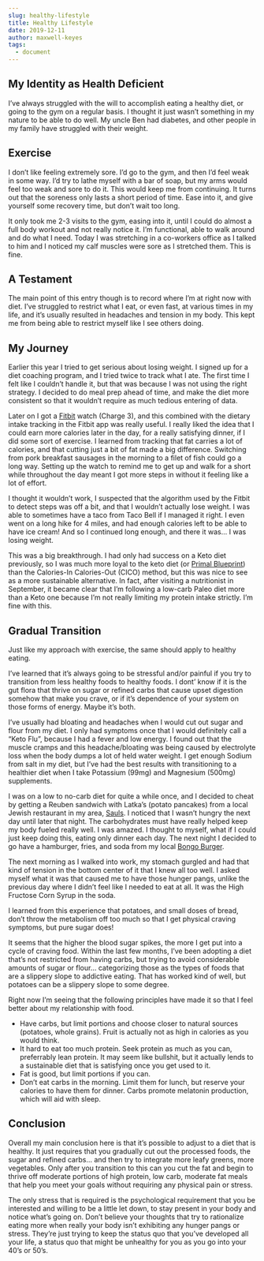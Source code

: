 ```yaml
---
slug: healthy-lifestyle
title: Healthy Lifestyle
date: 2019-12-11
author: maxwell-keyes
tags:
  - document
---
```

## My Identity as Health Deficient

I’ve always struggled with the will to accomplish eating a healthy diet, or going to the gym on a regular basis. I thought it just wasn’t something in my nature to be able to do well. My uncle Ben had diabetes, and other people in my family have struggled with their weight.

## Exercise

I don’t like feeling extremely sore. I’d go to the gym, and then I’d feel weak in some way. I’d try to lathe myself with a bar of soap, but my arms would feel too weak and sore to do it. This would keep me from continuing. It turns out that the soreness only lasts a short period of time. Ease into it, and give yourself some recovery time, but don’t wait too long.

It only took me 2-3 visits to the gym, easing into it, until I could do almost a full body workout and not really notice it. I’m functional, able to walk around and do what I need. Today I was stretching in a co-workers office as I talked to him and I noticed my calf muscles were sore as I stretched them. This is fine.

## A Testament

The main point of this entry though is to record where I’m at right now with diet. I’ve struggled to restrict what I eat, or even fast, at various times in my life, and it’s usually resulted in headaches and tension in my body. This kept me from being able to restrict myself like I see others doing.

## My Journey

Earlier this year I tried to get serious about losing weight. I signed up for a diet coaching program, and I tried twice to track what I ate. The first time I felt like I couldn’t handle it, but that was because I was not using the right strategy. I decided to do meal prep ahead of time, and make the diet more consistent so that it wouldn’t require as much tedious entering of data.

Later on I got a [Fitbit](https://www.fitbit.com/) watch (Charge 3), and this combined with the dietary intake tracking in the Fitbit app was really useful. I really liked the idea that I could earn more calories later in the day, for a really satisfying dinner, if I did some sort of exercise. I learned from tracking that fat carries a lot of calories, and that cutting just a bit of fat made a big difference. Switching from pork breakfast sausages in the morning to a filet of fish could go a long way. Setting up the watch to remind me to get up and walk for a short while throughout the day meant I got more steps in without it feeling like a lot of effort.

I thought it wouldn’t work, I suspected that the algorithm used by the Fitbit to detect steps was off a bit, and that I wouldn’t actually lose weight. I was able to sometimes have a taco from Taco Bell if I managed it right. I even went on a long hike for 4 miles, and had enough calories left to be able to have ice cream! And so I continued long enough, and there it was… I was losing weight.

This was a big breakthrough. I had only had success on a Keto diet previously, so I was much more loyal to the keto diet (or [Primal Blueprint](https://www.primalblueprint.com/pages/about)) than the Calories-In Calories-Out (CICO) method, but this was nice to see as a more sustainable alternative. In fact, after visiting a nutritionist in September, it became clear that I’m following a low-carb Paleo diet more than a Keto one because I’m not really limiting my protein intake strictly. I’m fine with this.

## Gradual Transition

Just like my approach with exercise, the same should apply to healthy eating.

I’ve learned that it’s always going to be stressful and/or painful if you try to transition from less healthy foods to healthy foods. I dont’ know if it is the gut flora that thrive on sugar or refined carbs that cause upset digestion somehow that make you crave, or if it’s dependence of your system on those forms of energy. Maybe it’s both.

I’ve usually had bloating and headaches when I would cut out sugar and flour from my diet. I only had symptoms once that I would definitely call a “Keto Flu”, because I had a fever and low energy. I found out that the muscle cramps and this headache/bloating was being caused by electrolyte loss when the body dumps a lot of held water weight. I get enough Sodium from salt in my diet, but I’ve had the best results with transitioning to a healthier diet when I take Potassium (99mg) and Magnesium (500mg) supplements.

I was on a low to no-carb diet for quite a while once, and I decided to cheat by getting a Reuben sandwich with Latka’s (potato pancakes) from a local Jewish restaurant in my area, [Sauls](http://www.saulsdeli.com/). I noticed that I wasn’t hungry the next day until later that night. The carbohydrates must have really helped keep my body fueled really well. I was amazed. I thought to myself, what if I could just keep doing this, eating only dinner each day. The next night I decided to go have a hamburger, fries, and soda from my local [Bongo Burger](http://bongoburger.com/).

The next morning as I walked into work, my stomach gurgled and had that kind of tension in the bottom center of it that I knew all too well. I asked myself what it was that caused me to have those hunger pangs, unlike the previous day where I didn’t feel like I needed to eat at all. It was the High Fructose Corn Syrup in the soda.

I learned from this experience that potatoes, and small doses of bread, don’t throw the metabolism off too much so that I get physical craving symptoms, but pure sugar does!

It seems that the higher the blood sugar spikes, the more I get put into a cycle of craving food. Within the last few months, I’ve been adopting a diet that’s not restricted from having carbs, but trying to avoid considerable amounts of sugar or flour… categorizing those as the types of foods that are a slippery slope to addictive eating. That has worked kind of well, but potatoes can be a slippery slope to some degree.

Right now I’m seeing that the following principles have made it so that I feel better about my relationship with food.

* Have carbs, but limit portions and choose closer to natural sources (potatoes, whole grains). Fruit is actually not as high in calories as you would think.
* It hard to eat too much protein. Seek protein as much as you can, preferrably lean protein. It may seem like bullshit, but it actually lends to a sustainable diet that is satisfying once you get used to it.
* Fat is good, but limit portions if you can.
* Don’t eat carbs in the morning. Limit them for lunch, but reserve your calories to have them for dinner. Carbs promote melatonin production, which will aid with sleep.

## Conclusion

Overall my main conclusion here is that it’s possible to adjust to a diet that is healthy. It just requires that you gradually cut out the processed foods, the sugar and refined carbs… and then try to integrate more leafy greens, more vegetables. Only after you transition to this can you cut the fat and begin to thrive off moderate portions of high protein, low carb, moderate fat meals that help you meet your goals without requiring any physical pain or stress.

The only stress that is required is the psychological requirement that you be interested and willing to be a little let down, to stay present in your body and notice what’s going on. Don’t believe your thoughts that try to rationalize eating more when really your body isn’t exhibiting any hunger pangs or stress. They’re just trying to keep the status quo that you’ve developed all your life, a status quo that might be unhealthy for you as you go into your 40’s or 50’s.